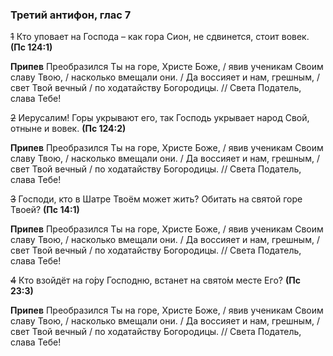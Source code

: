 ### Третий антифон, глас 7

~~1~~ Кто уповает на Господа – как гора Сион, не сдвинется, стоит вовек. **(Пс 124:1)**

**Припев** Преобразился Ты на горе, Христе Боже, / явив ученикам Своим славу Твою, / насколько вмещали они. / Да воссияет и нам, грешным, / свет Твой вечный / по ходатайству Богородицы. // Света Податель, слава Тебе!

~~2~~ Иерусалим! Горы укрывают его, так Господь укрывает народ Свой, отныне и вовек. **(Пс 124:2)**

**Припев** Преобразился Ты на горе, Христе Боже, / явив ученикам Своим славу Твою, / насколько вмещали они. / Да воссияет и нам, грешным, / свет Твой вечный / по ходатайству Богородицы. // Света Податель, слава Тебе!

~~3~~ Господи, кто в Шатре Твоём может жить? Обитать на святой горе Твоей? **(Пс 14:1)**

**Припев** Преобразился Ты на горе, Христе Боже, / явив ученикам Своим славу Твою, / насколько вмещали они. / Да воссияет и нам, грешным, / свет Твой вечный / по ходатайству Богородицы. // Света Податель, слава Тебе!

~~4~~ Кто взойдёт на го́ру Господню, встанет на свято́м месте Его? **(Пс 23:3)**

**Припев** Преобразился Ты на горе, Христе Боже, / явив ученикам Своим славу Твою, / насколько вмещали они. / Да воссияет и нам, грешным, / свет Твой вечный / по ходатайству Богородицы. // Света Податель, слава Тебе!
